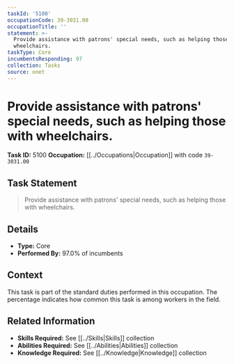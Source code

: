 ```yaml
---
taskId: '5100'
occupationCode: 39-3031.00
occupationTitle: ''
statement: >-
  Provide assistance with patrons' special needs, such as helping those with
  wheelchairs.
taskType: Core
incumbentsResponding: 97
collection: Tasks
source: onet
---
```

# Provide assistance with patrons' special needs, such as helping those with wheelchairs.

**Task ID:** 5100
**Occupation:** [[../Occupations|Occupation]] with code `39-3031.00`

## Task Statement

> Provide assistance with patrons' special needs, such as helping those with wheelchairs.

## Details

- **Type:** Core
- **Performed By:** 97.0% of incumbents

## Context

This task is part of the standard duties performed in this occupation. The percentage indicates how common this task is among workers in the field.

## Related Information

- **Skills Required:** See [[../Skills|Skills]] collection
- **Abilities Required:** See [[../Abilities|Abilities]] collection
- **Knowledge Required:** See [[../Knowledge|Knowledge]] collection
